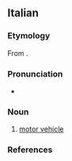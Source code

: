 ==Italian==

===Etymology===
From {{affix|it|auto-|veicolo}}.

===Pronunciation===
* {{it-IPA|autoveìcolo|n={{R:it:Olivetti}}}}

===Noun===
{{wikipedia|lang=it}}
{{it-noun|m}}

# [[motor vehicle]]
#: {{syn|it|automezzo}}

===References===
<references />


{{C|it|Vehicles}}